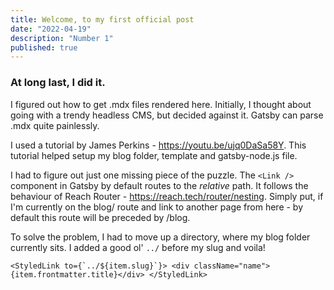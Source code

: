 ```yaml
---
title: Welcome, to my first official post
date: "2022-04-19"
description: "Number 1"
published: true
---
```


### At long last, I did it.

I figured out how to get .mdx files rendered here. Initially, I thought about going with a trendy headless CMS, but decided against it. Gatsby can parse .mdx quite painlessly. 

I used a tutorial by James Perkins - https://youtu.be/ujq0DaSa58Y. This tutorial helped setup my blog folder, template and gatsby-node.js file.  

I had to figure out just one missing piece of the puzzle. The `<Link />` component in Gatsby by default routes to the *relative* path. It follows the behaviour of Reach Router - https://reach.tech/router/nesting. Simply put, if I'm currently on the blog/ route and link to another page from here - by default this route will be preceded by /blog.

To solve the problem, I had to move up a directory, where my blog folder currently sits. I added a good ol' `../` before my slug and voila!

```
<StyledLink to={`../${item.slug}`}> <div className="name">{item.frontmatter.title}</div> </StyledLink>
```



